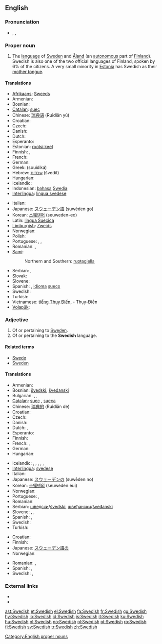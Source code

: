 {{interwiktionary|code=sv}}
==English==
{{wikipedia|Swedish language}}

===Pronunciation===
* {{enPR|swēd'ĭsh}}, {{IPA|/ˈswiːdɪʃ/}}, {{SAMPA|/"swi:dIS/}}

===Proper noun===
{{en-proper noun}}

# The [[language]] of [[w:Sweden|Sweden]] and [[Åland]] (an [[autonomous]] part of [[Finland]]). Swedish is also one of the two official languages of Finland, spoken by 6% of the citizens. A very small minority in [[Estonia]] has Swedish as their [[mother tongue]].

====Translations====
{{trans-top|language}}
* [[Afrikaans]]: [[Sweeds]]
* Armenian: {{t+|hy|շվեդերեն|tr=švederen|sc=Armn|xs=Armenian}}
* Bosnian: {{t-|bs|švedski|m}}
* [[Catalan]]: [[suec]]
* Chinese: [[瑞典语]] (Ruìdiǎn yǔ)
* Croatian: {{t|hr|švedski jezik|m|alt=švȅdskī jèzik}}
* Czech: {{t+|cs|švédština|f}}
* Danish: {{t+|da|svensk}}
* Dutch: {{t+|nl|Zweeds|n}}
* Esperanto: {{t-|eo|sveda lingvo|xs=Esperanto}}
* Estonian: [[rootsi keel]]
* Finnish: {{t+|fi|ruotsi}}, {{t+|fi|ruotsin kieli}}
* French: {{t+|fr|suédois|m}}
* German: {{t+|de|Schwedisch|n}}
* Greek: {{t+|el|σουηδικά|n|p|sc=Grek}} (souidiká)
* Hebrew: [[שבדית]] (švedit)
* Hungarian: {{t+|hu|svéd}}
* Icelandic: {{t+|is|sænska}}
* Indonesian: [[bahasa]] [[Swedia]]
* [[Interlingua]]: [[lingua svedese]]
{{trans-mid}}
* Italian: {{t+|it|svedese|m}}
* Japanese: [[スウェーデン語]] (suwēden go)
* Korean: [[스웨덴어]] (seuweden-eo)
* Latin: [[lingua Suecica]] {{f}}
* [[Limburgish]]: [[Zweids]] {{n}}
* Norwegian: {{t+|no|svensk|m}}
* Polish: {{t+|pl|język szwedzki}}
* Portuguese: {{t+|pt|sueco|m}}, {{t-|pt|língua sueca}}, {{t-|pt|linguagem sueca|f}}
* Romanian: {{t+|ro|suedeză}}, {{t-|ro|limba suedeză|f}}
* [[Sami]]:
*: Northern and Southern: [[ruoŧagiella]]
* Serbian: {{t-|sr|шведски|m|sc=Cyrl}}, {{t-|sr|švedski|m}}
* Slovak: {{t+|sk|švédčina|f}}
* Slovene: {{t+|sl|švedščina|f}}
* Spanish: {{t+|es|sueco}}, [[idioma]] [[sueco]]
* Swedish: {{t+|sv|svenska}}
* Turkish: {{t+|tr|İsveççe}}
* Vietnamese: [[tiếng Thụy Điển]], - Thụy-Điển
* [[Volapük]]: {{t|vo|Svedänapük|xs=Volapük}}
{{trans-bottom}}

===Adjective===
{{en-adj}}

# Of or pertaining to [[Sweden]].
# Of or pertaining to the '''Swedish''' language.

====Related terms====
* [[Swede]]
* [[Sweden]]

====Translations====
{{trans-top|of or pertaining to Sweden}}
* Armenian: {{t+|hy|շվեդական|tr=švedakan|sc=Armn|xs=Armenian}}
* Bosnian: [[švedski]], [[šveđanski]]
* Bulgarian: {{t-|bg|шведски|m|sc=Cyrl}}, {{t+|bg|шведска|f|sc=Cyrl}}, {{t+|bg|шведско|n|sc=Cyrl}}
* [[Catalan]]: [[suec]] {{m}}, [[sueca]] {{f}}
* Chinese: [[瑞典的]] (Ruìdiǎn de)
* Croatian: {{t-|hr|švedski|alt=švȅdskī}}
* Czech: {{t-|cs|švédský|m}}
* Danish: {{t+|da|svensk}}
* Dutch: {{t+|nl|Zweeds}}, {{t-|nl|Zweedse}}
* Esperanto: {{t+|eo|sveda|xs=Esperanto}}
* Finnish: {{t+|fi|ruotsalainen}}
* French: {{t+|fr|suédois|m}}, {{t+|fr|suédoise|f}}
* German: {{t+|de|schwedisch}}
* Hungarian: {{t+|hu|svéd}}
{{trans-mid}}
* Icelandic: {{t+|is|sænskur|m}}, {{t-|is|sænsk|f}}, {{t-|is|sænskt|n}}, {{t-|is|sænskir|m|p}}, {{t-|is|sænskar|f|p}}, {{t-|is|sænsk|n|p}}
* [[Interlingua]]: [[svedese]]
* Italian: {{t+|it|svedese}}
* Japanese: [[スウェーデン]][[の]] (suwēden no)
* Korean: [[스웨덴]][[의]] (seuweden eui)
* Norwegian: {{t+|no|svensk}}
* Portuguese: {{t+|pt|sueco|m}}, {{t-|pt|sueca|f}}
* Romanian: {{t-|ro|suedez}}
* Serbian: [[шведски]]/[[švedski]], [[швеђански]]/[[šveđanski]]
* Slovene: {{t+|sl|švedski|m}}, {{t+|sl|švedska|f}}, {{t-|sl|švedsko|n}}
* Spanish: {{t+|es|sueco|m}}, {{t-|es|sueca|f}}
* Swedish: {{t+|sv|svensk}}
* Turkish: {{t+|tr|İsveç}}
{{trans-bottom}}

{{trans-top|of or pertaining to the Swedish language}}
* Croatian: {{t-|hr|švedski|alt=švȅdskī}}
* Finnish: {{t+|fi|ruotsinkielinen}}
* Japanese: [[スウェーデン語]][[の]]
* Norwegian: {{t+|no|svensk}}
{{trans-mid}}
* Romanian: {{t-|ro|suedez}}, {{t+|ro|suedeză}}
* Spanish: {{t+|es|sueco|m}}, {{t-|es|sueca|f}}
* Swedish: {{t+|sv|svensk}}, {{t+|sv|svenskspråkig}}
{{trans-bottom}}

===External links===
* {{websters-online}}
* {{ISO 639|link=Ethnologue|1code=sv|code=swe}}

[[Category:English proper nouns]]

[[ast:Swedish]]
[[et:Swedish]]
[[el:Swedish]]
[[fa:Swedish]]
[[fr:Swedish]]
[[gu:Swedish]]
[[hy:Swedish]]
[[io:Swedish]]
[[id:Swedish]]
[[is:Swedish]]
[[it:Swedish]]
[[ku:Swedish]]
[[hu:Swedish]]
[[nl:Swedish]]
[[no:Swedish]]
[[pl:Swedish]]
[[pt:Swedish]]
[[ro:Swedish]]
[[fi:Swedish]]
[[sv:Swedish]]
[[tr:Swedish]]
[[zh:Swedish]]